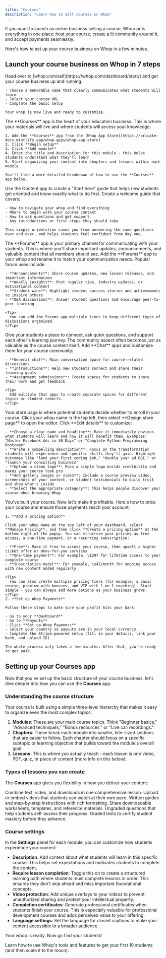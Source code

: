 ```yaml
---
title: "Courses"
description: "Learn how to sell courses on Whop"
---
```


If you want to launch an online business selling a course, Whop puts everything in one place: host your course, create a lit community around it, and accept payments seamlessly.

Here's how to set up your course business on Whop in a few minutes.

## Launch your course business on Whop in 7 steps

<Steps>
  <Step title="Create your whop" titleSize="h3">
    Head over to [whop.com/sell](https://whop.com/dashboard/start/) and get your course business up and running:

    - Choose a memorable name that clearly communicates what students will learn
    - Select your custom URL
    - Complete the basic setup

    Your whop is now live and ready to customize.
  </Step>
  <Step title="Add the Courses app" titleSize="h3">
    The **Courses** app is the heart of your education business. This is where your materials will live and where students will access your knowledge.

    1. Add the **Courses** app from the [Whop App Store](https://private-docs.mintlify.app/whop-apps/whop-app-store)
    2. Click **Begin setup**
    3. Click **Add module**
    4. Enter the title and description for this module - this helps students understand what they'll learn
    5. Start organizing your content into chapters and lessons within each module

    You'll find a more detailed breakdown of how to use the **Courses** app below.
  </Step>
  <Step title="Add the Content app" titleSize="h3">
    Use the Content app to create a "Start here" guide that helps new students get oriented and know exactly what to do first. Create a welcome guide that covers:

    - How to navigate your whop and find everything
    - Where to begin with your course content
    - How to ask questions and get support
    - Any introductions or first steps they should take

    This simple orientation saves you from answering the same questions over and over, and helps students feel confident from day one.
  </Step>
  <Step title="Add the Forums app" titleSize="h3">
    The **Forums** app is your primary channel for communicating with your students. This is where you’ll share important updates, announcements, and valuable content that all members should see. Add the **Forums** app to your whop and rename it to match your communication needs. Popular forum uses include:

    - **Announcements**: Share course updates, new lesson releases, and important information
    - **Weekly insights**: Post regular tips, industry updates, or motivational content
    - **Student wins**: Highlight student success stories and achievements to inspire others
    - **Q&A discussions**: Answer student questions and encourage peer-to-peer learning

    <Tip>
      You can add the Forums app multiple times to keep different types of discussions organized.
    </Tip>
  </Step>
  <Step title="Add the Chat app" titleSize="h3">
    Give your students a place to connect, ask quick questions, and support each other's learning journey. The community aspect often becomes just as valuable as the course content itself. Add **Chat** apps and customize them for your course community:

    - **General chat**: Main conversation space for course-related discussions
    - **Introductions**: Help new students connect and share their learning goals
    - **Assignment submissions**: Create spaces for students to share their work and get feedback

    <Tip>
      Add multiple Chat apps to create separate spaces for different topics or student cohorts.
    </Tip>
  </Step>
  <Step title="Design your store page" titleSize="h3">
    Your store page is where potential students decide whether to enroll in your course. Click your whop name in the top left, then select **Design store page** to open the editor. Click **Edit details** to customize:

    - **Choose a clear name and headline**: Make it immediately obvious what students will learn and how it will benefit them. Examples: "Master Facebook Ads in 30 Days" or "Complete Python Programming Bootcamp"
    - **Write a compelling description**: Focus on the transformation students will experience and specific skills they'll gain. Highlight outcomes like "land your first coding job," "double your ad ROI," or "launch your consulting business"
    - **Upload a clean logo**: Even a simple logo builds credibility and makes your course look pro
    - **Add gallery images or video**: Include a course preview video, screenshots of your content, or student testimonials to build trust and show what's inside
    - **Select the appropriate category**: This helps people discover your course when browsing Whop
  </Step>
  <Step title="Set up pricing and Whop Payments" titleSize="h3">
    You've built your course. Now let's make it profitable. Here's how to price your course and ensure those payments reach your account.

    1. **Add a pricing option**

    Click your whop name at the top left of your dashboard, select **Manage Pricing**, and then click **Create a pricing option** at the bottom right of the popup. You can structure your pricing as free access, a one-time payment, or a recurring subscription:

    - **Free**: Make it free to access your course, then upsell a higher ticket offer or done-for-you services
    - **One-time payment**: For example, \$297 for lifetime access to your complete course
    - **Subscription model**: For example, \$47/month for ongoing access with new content added regularly

    <Tip>
      You can also create multiple pricing tiers (for example, a basic course, premium with bonuses, and VIP with 1-on-1 coaching). Start simple - you can always add more options as your business grows.
    </Tip>
    2. **Set up Whop Payments**

    Follow these steps to make sure your profit hits your bank:

    - Go to your **Dashboard**
    - Go to **Payouts**
    - Click **Set up Whop Payments**
    - Select your country so payouts are in your local currency
    - Complete the Stripe-powered setup (fill in your details, link your bank, and upload ID)

    The whole process only takes a few minutes. After that, you’re ready to get paid. 
  </Step>
</Steps>

## Setting up your Courses app

Now that you've set up the basic structure of your course business, let's dive deeper into how you can use the **Courses** app.

### Understanding the course structure

Your course is built using a simple three-level hierarchy that makes it easy to organize even the most complex topics:

1. **Modules**: These are your main course topics. Think "Beginner basics," "Advanced techniques," "Bonus resources," or "Live call recordings."
2. **Chapters**: These break each module into smaller, bite-sized sections that are easier to follow. Each chapter should focus on a specific subtopic or learning objective that builds toward the module's overall goal.
3. **Lessons:** This is where you actually teach - each lesson is one video, PDF, quiz, or piece of content (more info on this below).

### Types of lessons you can create

The **Courses** app gives you flexibility in how you deliver your content:

<CardGroup cols={3}>
  <Card title="Multimedia" icon="sparkles">
    Combine text, video, and downloads in one comprehensive lesson.
  </Card>
  <Card title="Video" icon="camera-movie">
    Upload or embed videos that students can watch at their own pace.
  </Card>
  <Card title="Text" icon="Pencil">
    Written guides and step-by-step instructions with rich formatting.
  </Card>
</CardGroup>

<CardGroup cols={3}>
  <Card title="PDF" icon="clipboard-check">
    Share downloadable worksheets, templates, and reference materials.
  </Card>
  <Card title="Knowledge check" icon="check">
    Ungraded questions that help students self-assess their progress.
  </Card>
  <Card title="Quiz" icon="question">
    Graded tests to certify student mastery before they advance.
  </Card>
</CardGroup>

### Course settings

In the **Settings** panel for each module, you can customize how students experience your content:

- **Description**: Add context about what students will learn in this specific course. This helps set expectations and motivates students to complete the content.
- **Require lesson completion**: Toggle this on to create a structured learning path where students must complete lessons in order. This ensures they don't skip ahead and miss important foundational concepts.
- **Video protection**: Add unique overlays to your videos to prevent unauthorized sharing and protect your intellectual property.
- **Completion certificates**: Generate professional certificates when students finish your course. This is especially valuable for professional development courses and adds perceived value to your offering.
- **Language settings**: Set the language for closed captions to make your content accessible to a broader audience.

Your whop is ready. Now go find your students\!

<Card title="Grow your course business on Whop" icon="chart-line" href="/manage-your-whop">
  Learn how to use Whop's tools and features to get your first 10 students (and then scale it to the moon).
</Card>